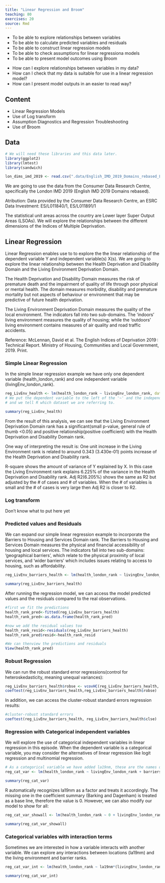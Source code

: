 ```yaml
---
title: "Linear Regression and Broom"
teaching: 80
exercises: 20
source: Rmd
---
```


::::::::::::::::::::::::::::::::::::::: objectives

- To be able to explore relationships between variables
- To be able to calculate predicted variables and residuals 
- To be able to construct linear regression models
- To be able to check assumptions for linear regressiona models
- To be able to present model outcomes using Broom

::::::::::::::::::::::::::::::::::::::::::::::::::

:::::::::::::::::::::::::::::::::::::::: questions

- How can I explore relationships between variables in my data?
- How can I check that my data is suitable for use in a linear regression model?
- How can I present model outputs in an easier to read way?

::::::::::::::::::::::::::::::::::::::::::::::::::

## Content

-   Linear Regression Models
-   Use of Log transform
-   Assumption Diagnostics and Regression Troubleshooting 
-   Use of Broom

## Data

```r

# We will need these libraries and this data later.
library(ggplot2)
library(lmtest)
library(sandwich)

lon_dims_imd_2019 <- read.csv(".data/English_IMD_2019_Domains_rebased_London_by_CDRC.csv")

```

We are going to use the data from the Consumer Data Research Centre, specifically the London IMD 2019 (English IMD 2019 Domains rebased).

Atribution: Data provided by the Consumer Data Research Centre, an ESRC Data Investment: ES/L011840/1, ES/L011891/1 

The statistical unit areas across the country are Lower layer Super Output Areas (LSOAs). We will explore the relationships between the different dimensions of the Indices of Multiple Deprivation.

## Linear Regression

Linear Regression enables use to to explore the the linear relationship of the dependent variable Y and independent variable(s) X(s). 
We are going to explore the linear relationship between the Health Deprivation and Disability Domain and the Living Environment Deprivation Domain.

The Health Deprivation and Disability Domain measures the risk of premature death and the impairment of quality of life through poor physical or mental health. The domain measures morbidity, disability and premature mortality but not aspects of behaviour or environment that may be predictive of future health deprivation.

The Living Environment Deprivation Domain measures the quality of the local environment. The indicators fall into two sub-domains. The ‘indoors’ living environment measures the quality of housing; while the ‘outdoors’ living environment contains measures of air quality and road traffic accidents.

Reference: 
  McLennan, David et al. The English Indices of Deprivation 2019 : Technical Report. Ministry of Housing, Communities and Local Government, 2019. Print.


### Simple Linear Regression
In the simple linear regression example we have only one dependent variable (health_london_rank) and one independent variable (livingEnv_london_rank).

```r

reg_LivEnv_health <- lm(health_london_rank ~ livingEnv_london_rank, data = lon_dims_imd_2019)
# We put the dependent variable to the left of the '~' and the independent variable(s) to the right 
# and we tell R which dataset we are referring to.

summary(reg_LivEnv_health)

```

From the result of this analysis, we can see that the Living Environment Deprivation Domain rank has a significant(small p-value, general rule of thumb <0.05) and positive relationship(positive coefficient) with the Health Deprivation and Disability Domain rank.

One way of interpreting the result is: One unit increase in the Living Environment rank is related to around 0.343 (3.430e-01) points increase of the Health Deprivation and Disability rank. 

R-square shows the amount of variance of Y explained by X. In this case the Living Environment rank explains 6.225% of the variance in the Health Deprivation and Disability rank. Adj R2(6.205%) shows the same as R2 but adjusted by the # of cases and # of variables. When the # of variables is small and the # of cases is very large then Adj R2 is closer to R2.

### Log transform

Don't know what to put here yet

### Predicted values and Residuals

We can expand our simple linear regression example to incorporate the Barriers to Housing and Services Domain rank.
The Barriers to Housing and Services Domain measures the physical and financial accessibility of housing and local services. The indicators fall into two sub-domains: ‘geographical barriers’, which relate to the physical proximity of local services, and ‘wider barriers’ which includes issues relating to access to housing, such as affordability.

```r

reg_LivEnv_barriers_health <- lm(health_london_rank ~ livingEnv_london_rank + barriers_london_rank, data = lon_dims_imd_2019)

summary(reg_LivEnv_barriers_health)

```

After running the regression model, we can access the model predicted values and the residuals compared to the real observations.

```r
#first we fit the predictions
health_rank_pred<-fitted(reg_LivEnv_barriers_health)
health_rank_pred<-as.data.frame(health_rank_pred)

#now we add the residual values too
health_rank_resid<-residuals(reg_LivEnv_barriers_health)
health_rank_pred$resid<-health_rank_resid

#We can thenview the predictions and residuals
View(health_rank_pred)
```

### Robust Regression

We can run the robust standard error regressions(control for heteroskedasticity, meaning unequal variances):

```r
reg_LivEnv_barriers_health$robse <- vcovHC(reg_LivEnv_barriers_health, type="HC1")
coeftest(reg_LivEnv_barriers_health,reg_LivEnv_barriers_health$robse) 
```

In addition,  we can access the cluster-robust standard errors regression results:

```r
#cluster-robust standard errors
coeftest(reg_LivEnv_barriers_health, reg_LivEnv_barriers_health$clse) 
```

### Regression with Categorical independent variables

We will explore the use of categorical independent variables in linear regression in this episode.
When the dependent variable is a categorical variable, you may consider the alternatives of linear regression like logit regression and multinomial regression.

```r
# As a categorical variable we have added la19nm, these are the names of the London boroughs
reg_cat_var <- lm(health_london_rank ~ livingEnv_london_rank + barriers_london_rank + la19nm, data = lon_dims_imd_2019)

summary(reg_cat_var)
```

R automatically recognizes la19nm as a factor and treats it accordingly. 
The missing one in the coefficient summary (Barking and Dagenham) is treated as a base line, therefore the value is 0.
However, we can also modify our model to show for all:

```r
reg_cat_var_showall <- lm(health_london_rank ~ 0 + livingEnv_london_rank + barriers_london_rank + la19nm, data = lon_dims_imd_2019)

summary(reg_cat_var_showall)

```
### Categorical variables with interaction terms

Sometimes we are interested in how a variable interacts with another variable.
We can explore any interactions between locations (la19nm) and the living environment and barrier ranks.

```r
reg_cat_var_int <- lm(health_london_rank ~ la19nm*(livingEnv_london_rank + barriers_london_rank), data = lon_dims_imd_2019)

summary(reg_cat_var_int)
```

